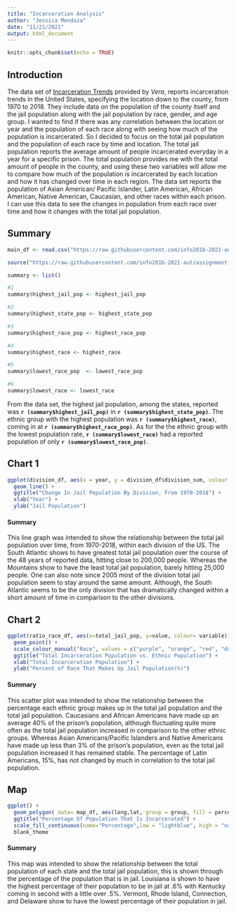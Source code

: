 ```yaml
---
title: "Incarceration Analysis"
author: "Jessica Mendoza"
date: "11/21/2021"
output: html_document
---
```


```r
knitr::opts_chunk$set(echo = TRUE)
```

## Introduction
The data set of [Incarceration Trends](http://trends.vera.org/incarceration-rates?data=pretrial) provided by *Vera*, reports incarceration trends in the United States, specifying the location down to the county, from 1970 to 2018. They include data on the population of the county itself and the jail population along with the jail population by race, gender, and age group. I wanted to find if there was any correlation between the location or year and the population of each race along with seeing how much of the population is incarcerated. So I decided to focus on the total jail population and the population of each race by time and location. The total jail population reports the average amount of people incarcerated everyday in a year for a specific prison. The total population provides me with the total amount of people in the county, and using these two variables will allow me to compare how much of the population is incarcerated by each location and how it has changed over time in each region. The data set reports the population of Asian American/ Pacific Islander, Latin American, African American, Native American, Caucasian, and other races within each prison. I can use this data to see the changes in population from each race over time and how it changes with the total jail population. 

## Summary 
```r
main_df <- read.csv("https://raw.githubusercontent.com/info201b-2021-aut/assignment-3---incarceration-jessica5m/main/incarceration_trends.csv?token=AV5FGDTEUGNMWUEREF7FRQTBUFQAO")

source("https://raw.githubusercontent.com/info201b-2021-aut/assignment-3---incarceration-jessica5m/main/analysis.R?token=AV5FGDXYPPS6R2WNHODSUTDBURNCI")

summary <- list()

#1
summary$highest_jail_pop <- highest_jail_pop

#2 
summary$highest_state_pop <- highest_state_pop

#3
summary$highest_race_pop <- highest_race_pop

#4
summary$highest_race <- highest_race

#5
summary$lowest_race_pop  <- lowest_race_pop

#6
summary$lowest_race <- lowest_race

```

From the data set, the highest jail population, among the states, reported was **`r (summary$highest_jail_pop)`** in **`r (summary$highest_state_pop)`**. The ethnic group with the highest population was **`r (summary$highest_race)`**, coming in at **`r (summary$highest_race_pop)`**. As for the the ethnic group with the lowest population rate, **`r (summary$lowest_race)`** had a reported population of only **`r (summary$lowest_race_pop)`**.

## Chart 1
```r
ggplot(division_df, aes(x = year, y = division_df$division_sum, colour = division, group = division)) +
  geom_line() +
  ggtitle("Change In Jail Population By Division, From 1970-2018") +
  xlab("Year") +
  ylab("Jail Population")
```

#### Summary
This line graph was intended to show the relationship between the total jail population over time, from 1970-2018, within each division of the US. The South Atlantic shows to have greatest total jail population over the course of the 48 years of reported data, hitting close to 200,000 people. Whereas the Mountains show to have the least total jail population, barely hitting 25,000 people. One can also note since 2005 most of the division total jail population seem to stay around the same amount. Although, the South Atlantic seems to be the only division that has dramatically changed within a short amount of time in comparison to the other divisions.

## Chart 2
```r
ggplot(ratio_race_df, aes(x=total_jail_pop, y=value, colour= variable)) + 
  geom_point() +
  scale_colour_manual("Race", values = c("purple", "orange", "red", "dark green", "navyblue", "pink"), labels = c("Asian American/Pacific Islander", "Latin American", "African American", "Native American", "Caucasian", "Other")) +
  ggtitle("Total Incarceration Population vs. Ethnic Population") +
  xlab("Total Incarceration Population") +
  ylab("Percent of Race That Makes Up Jail Population(%)")
```

#### Summary
This scatter plot was intended to show the relationship between the percentage each ethnic group makes up in the total jail population and the total jail population. Caucasians and African Americans have made up an average 40% of the prison's population, although fluctuating quite more often as the total jail population increased in comparison to the other ethnic groups. Whereas Asian Americans/Pacific Islanders and Native Americans have made up less than 3% of the prison's population, even as the total jail population increased it has remained stable. The percentage of Latin Americans, 15%, has not changed by much in correlation to the total jail population. 

## Map
```r
ggplot() +
  geom_polygon( data= map_df, aes(long,lat, group = group, fill = percent_incarcerated), color="white", size = 0.5) +
  ggtitle("Percentage Of Population That Is Incarcerated") +
  scale_fill_continuous(name="Percentage",low = "lightblue", high = "navyblue") +
  blank_theme
```

#### Summary 
This map was intended to show the relationship between the total population of each state and the total jail population, this is shown through the percentage of the population that is in jail. Louisiana is shown to have the highest percentage of their population to be in jail at .6% with Kentucky coming in second with a little over .5%. Vermont, Rhode Island, Connection, and Delaware show to have the lowest percentage of their population in jail. 